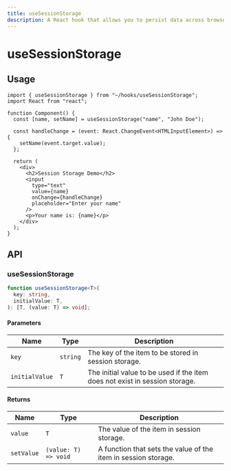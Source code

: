 ```yaml
---
title: useSessionStorage
description: A React hook that allows you to persist data across browser sessions.
---
```


# useSessionStorage

## Usage

```tsx title="Component.tsx"
import { useSessionStorage } from "~/hooks/useSessionStorage";
import React from "react";

function Component() {
  const [name, setName] = useSessionStorage("name", "John Doe");

  const handleChange = (event: React.ChangeEvent<HTMLInputElement>) => {
    setName(event.target.value);
  };

  return (
    <div>
      <h2>Session Storage Demo</h2>
      <input
        type="text"
        value={name}
        onChange={handleChange}
        placeholder="Enter your name"
      />
      <p>Your name is: {name}</p>
    </div>
  );
}
```

## API

### useSessionStorage

```ts
function useSessionStorage<T>(
  key: string,
  initialValue: T,
): [T, (value: T) => void];
```

#### Parameters

| Name           | Type     | Description                                                                 |
| -------------- | -------- | --------------------------------------------------------------------------- |
| `key`          | `string` | The key of the item to be stored in session storage.                        |
| `initialValue` | `T`      | The initial value to be used if the item does not exist in session storage. |

#### Returns

| Name       | Type                 | Description                                                    |
| ---------- | -------------------- | -------------------------------------------------------------- |
| `value`    | `T`                  | The value of the item in session storage.                      |
| `setValue` | `(value: T) => void` | A function that sets the value of the item in session storage. |

